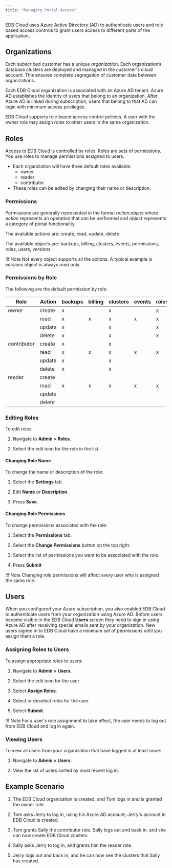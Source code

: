 ```yaml
---
title: "Managing Portal Access"
---
```


EDB Cloud uses Azure Active Directory (AD) to authenticate users and role based access controls to grant users access to different parts of the application.

## Organizations

Each subscribed customer has a unique *organization*. Each organization’s database clusters are deployed and managed in the customer's cloud account. This ensures complete segregation of customer data between organizations.

Each EDB Cloud organization is associated with an Azure AD tenant. Azure AD establishes the identity of users that belong to an organization. After Azure AD is linked during subscription, users that belong to that AD can login with minimum access privileges.

EDB Cloud supports role based access control policies. A user with the owner role may assign roles to other users in the same organization.

## Roles
Access to EDB Cloud is controlled by roles. Roles are sets of permissions. You use roles to manage permissions assigned to users.

* Each organization will have three default roles available:
  * owner
  * reader
  * contributor
* These roles can be edited by changing their name or description.

### Permissions

Permissions are generally represented in the format *action*:*object* where *action* represents an operation that can be performed and *object* represents a category of portal functionality.

The available *actions* are: create, read, update, delete

The available *objects* are: backups, billing, clusters, events, permissions, roles, users,  versions

!!! Note
    Not every object supports all the actions. A typical example is *versions* object is always *read* only.

### Permissions by Role

The following are the default permission by role:

| Role        | Action |backups | billing | clusters  | events | roles | permissions |  users | versions |
|-------------|--------|--------|---------|-----------|--------|-------|-------------|--------|----------|
| owner       | create |   x    |         |     x     |        |    x  |       x     |        |          |
|             | read   |   x    |    x    |     x     |   x    |    x  |       x     |    x   |    x     |
|             | update |   x    |         |     x     |        |    x  |       x     |    x   |          |
|             | delete |   x    |         |     x     |        |    x  |       x     |        |          |
| contributor | create |   x    |         |     x     |        |       |             |        |          |
|             | read   |   x    |    x    |     x     |   x    |    x  |       x     |    x   |    x     |
|             | update |   x    |         |     x     |        |       |             |        |          |
|             | delete |   x    |         |     x     |        |       |             |        |          |
| reader      | create |        |         |           |        |       |             |        |          |
|             | read   |   x    |    x    |     x     |   x    |    x  |       x     |    x   |    x     |
|             | update |        |         |           |        |       |             |        |          |
|             | delete |        |         |           |        |       |             |        |          |


### Editing Roles

To edit roles:
1. Navigate to **Admin > Roles**.

3. Select the edit icon for the role in the list.

#### Changing Role Name

To change the name or description of the role:
1. Select the **Settings** tab.

2. Edit **Name** or **Description**.
3. Press **Save**.

#### Changing Role Permissions

To change permissions associated with the role:
1. Select the **Permissions** tab.

2. Select the **Change Permissions** button on the top right.
3. Select the list of permissions you want to be associated with the role.
4. Press **Submit**

!!! Note
    Changing role permissions will affect every user who is assigned the same role.

## Users

When you configured your Azure subscription, you also enabled EDB Cloud to authenticate users from your organization using Azure AD. Before users become visible in the EDB Cloud **Users** screen they need to sign in using Azure AD after receiving special emails sent by your organization. New users signed in to EDB Cloud have a minimum set of permissions until you assign them a role.

### Assigning Roles to Users
To assign appropriate roles to users:
1. Navigate to **Admin > Users**.

2. Select the edit icon for the user.
3. Select **Assign Roles**.
4. Select or deselect roles for the user.
5. Select **Submit**.

!!! Note
    For a user's role assignment to take effect, the user needs to log out from EDB Cloud and log in again.

### Viewing Users

To view all users from your organization that have logged in at least once:

1. Navigate to **Admin > Users**.

2. View the list of users sorted by most recent log in.

## Example Scenario

1. The EDB Cloud organization is created, and Tom logs in and is granted the owner role.

2. Tom asks Jerry to log in, using his Azure AD account; Jerry's account in EDB Cloud is created.
3. Tom grants Sally the contributor role. Sally logs out and back in, and she can now create EDB Cloud clusters.
4. Sally asks Jerry to log in, and grants him the reader role.
5. Jerry logs out and back in, and he can now see the clusters that Sally has created.

